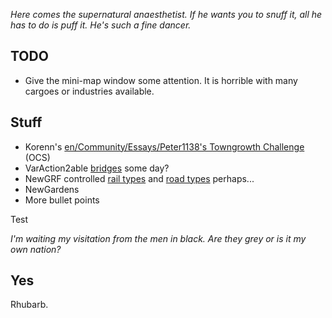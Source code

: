 {{en/Archive/Community/Users/Infobox Developer|
realname=Peter|
birthyear=1138|
codingspec=NewGRF Masochist|
currentstat=Active|
website=Lies|
}}

''Here comes the supernatural anaesthetist. If he wants you to snuff it, all he has to do is puff it. He's such a fine dancer.''

== TODO ==

* Give the mini-map window some attention. It is horrible with many cargoes or industries available.

== Stuff ==

* Korenn's [[en/Community/Essays/Peter1138's Towngrowth Challenge]] (OCS)
* VarAction2able [[en/Peter1138/NewBridges|bridges]] some day?
* NewGRF controlled [[en/Archive/Development/Railtypes|rail types]] and [[en/Archive/Development/Old NewGRF roadtypes 1|road types]] perhaps...
* NewGardens
* More bullet points

Test

''I'm waiting my visitation from the men in black. Are they grey or is it my own nation?''

== Yes ==

Rhubarb.